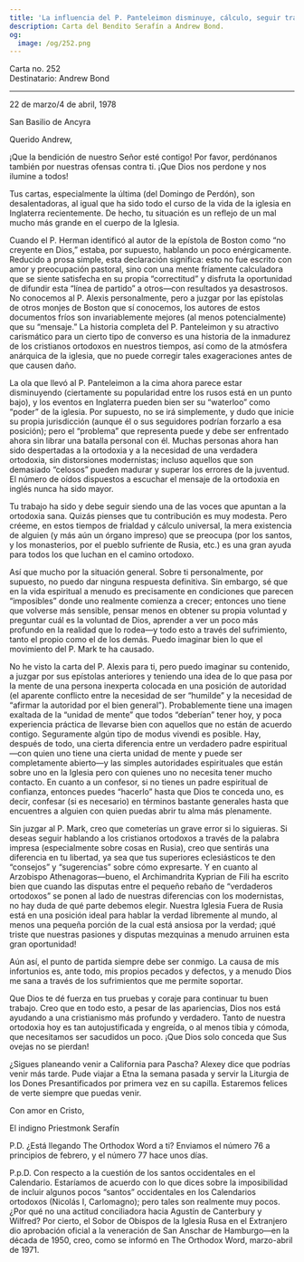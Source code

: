 ```yaml
---
title: 'La influencia del P. Panteleimon disminuye, cálculo, seguir trabajando'
description: Carta del Bendito Serafín a Andrew Bond.
og:
  image: /og/252.png
---
```


<div style={{textAlign:'right', fontFamily:'monospace'}}>Carta no. 252</div>
<div style={{textAlign:'left', fontFamily:'monospace'}}>Destinatario: Andrew Bond</div>

---

22 de marzo/4 de abril, 1978

San Basilio de Ancyra

Querido Andrew,

¡Que la bendición de nuestro Señor esté contigo! Por favor, perdónanos también por nuestras ofensas contra ti. ¡Que Dios nos perdone y nos ilumine a todos!

Tus cartas, especialmente la última (del Domingo de Perdón), son desalentadoras, al igual que ha sido todo el curso de la vida de la iglesia en Inglaterra recientemente. De hecho, tu situación es un reflejo de un mal mucho más grande en el cuerpo de la Iglesia.

Cuando el P. Herman identificó al autor de la epístola de Boston como “no creyente en Dios,” estaba, por supuesto, hablando un poco enérgicamente. Reducido a prosa simple, esta declaración significa: esto no fue escrito con amor y preocupación pastoral, sino con una mente fríamente calculadora que se siente satisfecha en su propia “correctitud” y disfruta la oportunidad de difundir esta “línea de partido” a otros—con resultados ya desastrosos. No conocemos al P. Alexis personalmente, pero a juzgar por las epístolas de otros monjes de Boston que sí conocemos, los autores de estos documentos fríos son invariablemente mejores (al menos potencialmente) que su “mensaje.” La historia completa del P. Panteleimon y su atractivo carismático para un cierto tipo de converso es una historia de la inmadurez de los cristianos ortodoxos en nuestros tiempos, así como de la atmósfera anárquica de la iglesia, que no puede corregir tales exageraciones antes de que causen daño.

La ola que llevó al P. Panteleimon a la cima ahora parece estar disminuyendo (ciertamente su popularidad entre los rusos está en un punto bajo), y los eventos en Inglaterra pueden bien ser su “waterloo” como “poder” de la iglesia. Por supuesto, no se irá simplemente, y dudo que inicie su propia jurisdicción (aunque él o sus seguidores podrían forzarlo a esa posición); pero el “problema” que representa puede y debe ser enfrentado ahora sin librar una batalla personal con él. Muchas personas ahora han sido despertadas a la ortodoxia y a la necesidad de una verdadera ortodoxia, sin distorsiones modernistas; incluso aquellos que son demasiado “celosos” pueden madurar y superar los errores de la juventud. El número de oídos dispuestos a escuchar el mensaje de la ortodoxia en inglés nunca ha sido mayor.

Tu trabajo ha sido y debe seguir siendo una de las voces que apuntan a la ortodoxia sana. Quizás pienses que tu contribución es muy modesta. Pero créeme, en estos tiempos de frialdad y cálculo universal, la mera existencia de alguien (y más aún un órgano impreso) que se preocupa (por los santos, y los monasterios, por el pueblo sufriente de Rusia, etc.) es una gran ayuda para todos los que luchan en el camino ortodoxo.

Así que mucho por la situación general. Sobre ti personalmente, por supuesto, no puedo dar ninguna respuesta definitiva. Sin embargo, sé que en la vida espiritual a menudo es precisamente en condiciones que parecen “imposibles” donde uno realmente comienza a crecer; entonces uno tiene que volverse más sensible, pensar menos en obtener su propia voluntad y preguntar cuál es la voluntad de Dios, aprender a ver un poco más profundo en la realidad que lo rodea—y todo esto a través del sufrimiento, tanto el propio como el de los demás. Puedo imaginar bien lo que el movimiento del P. Mark te ha causado.

No he visto la carta del P. Alexis para ti, pero puedo imaginar su contenido, a juzgar por sus epístolas anteriores y teniendo una idea de lo que pasa por la mente de una persona inexperta colocada en una posición de autoridad (el aparente conflicto entre la necesidad de ser “humilde” y la necesidad de “afirmar la autoridad por el bien general”). Probablemente tiene una imagen exaltada de la “unidad de mente” que todos “deberían” tener hoy, y poca experiencia práctica de llevarse bien con aquellos que no están de acuerdo contigo. Seguramente algún tipo de modus vivendi es posible. Hay, después de todo, una cierta diferencia entre un verdadero padre espiritual—con quien uno tiene una cierta unidad de mente y puede ser completamente abierto—y las simples autoridades espirituales que están sobre uno en la Iglesia pero con quienes uno no necesita tener mucho contacto. En cuanto a un confesor, si no tienes un padre espiritual de confianza, entonces puedes “hacerlo” hasta que Dios te conceda uno, es decir, confesar (si es necesario) en términos bastante generales hasta que encuentres a alguien con quien puedas abrir tu alma más plenamente.

Sin juzgar al P. Mark, creo que cometerías un grave error si lo siguieras. Si deseas seguir hablando a los cristianos ortodoxos a través de la palabra impresa (especialmente sobre cosas en Rusia), creo que sentirás una diferencia en tu libertad, ya sea que tus superiores eclesiásticos te den “consejos” y “sugerencias” sobre cómo expresarte. Y en cuanto al Arzobispo Athenagoras—bueno, el Archimandrita Kyprian de Fili ha escrito bien que cuando las disputas entre el pequeño rebaño de “verdaderos ortodoxos” se ponen al lado de nuestras diferencias con los modernistas, no hay duda de qué parte debemos elegir. Nuestra Iglesia Fuera de Rusia está en una posición ideal para hablar la verdad libremente al mundo, al menos una pequeña porción de la cual está ansiosa por la verdad; ¡qué triste que nuestras pasiones y disputas mezquinas a menudo arruinen esta gran oportunidad!

Aún así, el punto de partida siempre debe ser conmigo. La causa de mis infortunios es, ante todo, mis propios pecados y defectos, y a menudo Dios me sana a través de los sufrimientos que me permite soportar.

Que Dios te dé fuerza en tus pruebas y coraje para continuar tu buen trabajo. Creo que en todo esto, a pesar de las apariencias, Dios nos está ayudando a una cristianismo más profundo y verdadero. Tanto de nuestra ortodoxia hoy es tan autojustificada y engreída, o al menos tibia y cómoda, que necesitamos ser sacudidos un poco. ¡Que Dios solo conceda que Sus ovejas no se pierdan!

¿Sigues planeando venir a California para Pascha? Alexey dice que podrías venir más tarde. Pude viajar a Etna la semana pasada y servir la Liturgia de los Dones Presantificados por primera vez en su capilla. Estaremos felices de verte siempre que puedas venir.

Con amor en Cristo,

El indigno Priestmonk Serafín

P.D. ¿Está llegando The Orthodox Word a ti? Enviamos el número 76 a principios de febrero, y el número 77 hace unos días.

P.p.D. Con respecto a la cuestión de los santos occidentales en el Calendario. Estaríamos de acuerdo con lo que dices sobre la imposibilidad de incluir algunos pocos “santos” occidentales en los Calendarios ortodoxos (Nicolás I, Carlomagno); pero tales son realmente muy pocos. ¿Por qué no una actitud conciliadora hacia Agustín de Canterbury y Wilfred? Por cierto, el Sobor de Obispos de la Iglesia Rusa en el Extranjero dio aprobación oficial a la veneración de San Anschar de Hamburgo—en la década de 1950, creo, como se informó en The Orthodox Word, marzo-abril de 1971.
